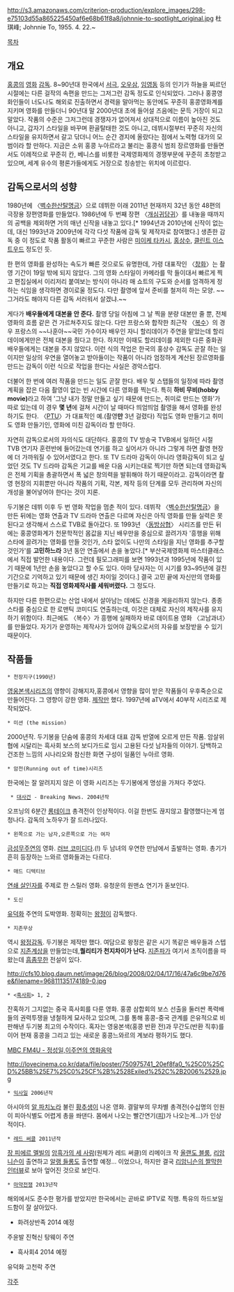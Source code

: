 http://s3.amazonaws.com/criterion-production/explore_images/298-e75103d55a865225450af6e68b61f8a8/johnnie-to-spotlight_original.jpg
杜琪峰; Johnnie To, 1955. 4. 22.~ 

[[목차]]
== 개요 ==
[[홍콩]]의 [[영화]] [[감독]]. 8~90년대 한국에서 [[서극]], [[오우삼]], [[임영동]] 등의 인기가 하늘을 찌르던 시절에는 다른 걸작의 속편을 만드는 그저그런 감독 정도로 인식되었다. 그러나 홍콩영화인들이 너도나도 해외로 진출하면서 경력을 말아먹는 동안에도 꾸준히 홍콩영화계를 지키며 영화를 만들더니 90년대 말 2000년대 초에 들어설 즈음에는 문득 거장이 되고 말았다. 작품의 수준은 그저그런데 경쟁자가 없어져서 상대적으로 이름이 높아진 것도 아니고, 갑자기 스타일을 바꾸며 환골탈태한 것도 아니고, 데뷔시절부터 꾸준히 자신의 스타일을 유지하면서 갈고 닦더니 어느 순간 경지에 올랐다는 점에서 노력형 대가의 모범이라 할 만하다. 지금은 소위 홍콩 누아르라고 불리는 홍콩식 범죄 장르영화를 만들면서도 이례적으로 꾸준히 칸, 베니스를 비롯한 국제영화제의 경쟁부문에 꾸준히 초청받고 있으며, 세계 유수의 평론가들에게도 거장으로 칭송받는 위치에 이르렀다.

== 감독으로서의 성향 ==
1980년에 〈[[벽수한산탈명금]]〉으로 데뷔한 이래 2011년 현재까지 32년 동안 48편의 극장용 장편영화를 만들었다. 1986년에 두 번째 장편 〈[[개심귀당귀]]〉를 내놓을 때까지의 공백을 제외하면 거의 매년 신작을 내놓고 있다.[* 1994년과 2010년에 신작이 없는데, 대신 1993년과 2009년에 각각 다섯 작품에 감독 및 제작자로 참여했다.] 생존한 감독 중 이 정도로 작품 활동이 빠르고 꾸준한 사람은 [[미이케 타카시]], [[홍상수]], [[클린트 이스트우드]] 정도인 듯.

한 편의 영화를 완성하는 속도가 빠른 것으로도 유명한데, 가령 대표작인 〈[[창화]]〉는 촬영 기간이 19일 밖에 되지 않았다. 그의 영화 스타일이 카메라를 막 들이대서 빠르게 찍고 편집실에서 이리저리 붙여보는 방식이 아니라 매 쇼트의 구도와 순서를 엄격하게 정하는 식임을 생각하면 경이로울 정도다. 다만 촬영에 앞서 준비를 철저히 하는 모양. ~~그거라도 해야지 다른 감독 서러워서 살겠냐.~~

게다가 '''배우들에게 대본을 안 준다.''' 촬영 당일 아침에 그 날 찍을 분량 대본만 줄 뿐, 전체 영화의 흐름 같은 건 가르쳐주지도 않는다. 다만 프랑스와 합작한 최근작 〈[[복수]]〉의 경우 프랑스의 ~~나훈아~~국민 가수이자 배우인 자니 할리데이가 주연을 맡았는데 할리데이에게만은 전체 대본을 줬다고 한다. 하지만 이때도 할리데이를 제외한 다른 중화권 배우들에게는 대본을 주지 않았다. 이런 식의 작업은 한국의 홍상수 감독도 곧잘 하는 일이지만 일상의 우연을 열어놓고 받아들이는 작품이 아니라 엄정하게 계산된 장르영화를 만드는 감독이 이런 식으로 작업을 한다는 사실은 경악스럽다.

더불어 한 번에 여러 작품을 만드는 일도 곧잘 한다. 배우 및 스탭들의 일정에 따라 촬영 계획을 잡은 다음 촬영이 없는 빈 시간에 다른 영화를 찍는다. 특히 '''하비 무비(hobby movie)'''라고 하여 '그냥 내가 정말 만들고 싶기 때문에 만드는, 취미로 만드는 영화'가 따로 있는데 이 경우 '''몇 년'''에 걸쳐 시간이 날 때마다 띄엄띄엄 촬영을 해서 영화를 완성하기도 한다. 〈[[PTU]]〉가 대표적인 예.(촬영'''만''' 3년 걸렸다) 직업도 영화 만들기고 취미도 영화 만들기인, 영화에 미친 감독이라 할 만하다.

자연히 감독으로서의 자의식도 대단하다. 홍콩의 TV 방송국 TVB에서 일하던 시절 TVB 연기자 훈련반에 들어갔는데 연기를 하고 싶어서가 아니라 그렇게 하면 촬영 현장에 더 가까워질 수 있어서였다고 한다. 또 TV 드라마 감독이 아니라 영화감독이 되고 싶었던 것도 TV 드라마 감독은 기교를 배운 다음 시키는대로 찍기만 하면 되는데 영화감독은 전체 기획을 총괄하면서 폭 넓은 창의력을 발휘해야 하기 때문이라고. 감독이라면 촬영 현장의 지휘뿐만 아니라 작품의 기획, 각본, 제작 등의 단계를 모두 관리하며 자신의 개성을 불어넣어야 한다는 것이 지론.

두기봉은 데뷔 이후 두 번 영화 작업을 멈춘 적이 있다. 데뷔작 〈[[벽수한산탈명금]]〉을 만든 뒤에는 영화 연출과 TV 드라마 연출은 다르며 자신은 아직 영화를 만들 실력은 못 된다고 생각해서 스스로 TVB로 돌아갔다. 또 1993년 〈[[동방삼협]]〉 시리즈를 만든 뒤에는 홍콩영화계가 천문학적인 몸값을 지닌 배우만을 중심으로 끌려가자 '흥행을 위해 스타에 끌려가는 영화를 만들 것인가, 스타 없이도 나만의 스타일을 지닌 영화를 추구할 것인가'를 '''고민하느라''' 3년 동안 연출에서 손을 놓았다.[* 부산국제영화제 마스터클래스에서 직접 발언한 내용이다. 그런데 필모그래피를 보면 1993년과 1995년에 작품이 있기 때문에 1년만 손을 놓았다고 할 수도 있다. 아마 당사자는 이 시기를 93~95년에 걸친 기간으로 기억하고 있기 때문에 생긴 차이일 것이다.] 결국 고민 끝에 자신만의 영화를 만들기로 하고는 '''직접 영화제작사를 세워버렸다.''' 그 정도다.

하지만 다른 한편으로는 산업 내에서 살아남는 데에도 신경을 게을리하지 않는다. 종종 스타를 중심으로 한 로맨틱 코미디도 연출하는데, 이것은 대체로 자신의 제작사를 유지하기 위함이다. 최근에도 〈복수〉가 흥행에 실패하자 바로 데이트용 영화 〈고남과녀〉를 만들었다. 자기가 운영하는 제작사가 있어야 감독으로서의 자유를 보장받을 수 있기 때문이다.

== 작품들 ==

 * 천장지구(1990년)
[[영웅본색]]시리즈의 영향이 강해지자,홍콩에서 영향을 많이 받은 작품들이 우후죽순으로 만들어진다. 그 영향이 강한 영화. [[제작]]만 했다. 1997년에 aTV에서 40부작 시리즈로 제작되었다.

 * 미션 (the mission) 
2000년작. 두기봉을 단숨에 홍콩의 차세대 대표 감독 반열에 오르게 만든 작품. 암살위협에 시달리는 흑사회 보스의 보디가드로 임시 고용된 다섯 남자들의 이야기. 담백하고 건조한 느낌의 시나리오와 참신한 화면 구성이 일품인 누아르 영화.


 * 암전(Running out of time)시리즈
한국에는 잘 알려지지 않은 이 영화 시리즈는 두기봉에게 명성을 가져다 주었다.

  * [[대사건]] - Breaking News. 2004년작
오프닝의 6분간 [[롱테이크]] 총격전이 인상적이다. 이걸 한번도 끊지않고 촬영했다는게 엄청나다. 감독의 노하우가 잘 드러나있다.

 * 왼쪽으로 가는 남자,오른쪽으로 가는 여자
[[금성무]]주연의 영화. [[러브 코미디]]다.(!) 두 남녀의 우연한 만남에서 출발하는 영화. 총기가 흔히 등장하는 느와르 영화들과는 다르다.

 * 매드 디텍티브
[[연쇄 살인자]]를 주제로 한 스릴러 영화. 유청운의 원맨쇼 연기가 돋보인다.

 * 도신
[[유덕화]] 주연의 도박영화. 정확히는 [[왕정]]이 감독했다. 

 * 지존무상
역시 [[왕정]]감독. 두기봉은 제작만 했다. 여담으로 왕정은 같은 시기 똑같은 배우들과 스텝으로 [[지존계상]]을 만들었는데,'''퀄리티가 천지차이가 난다.''' [[지존파]]가 여기서 조직이름을 따왔는데 [[흠좀무]]한 전설이 있다.


http://cfs10.blog.daum.net/image/26/blog/2008/02/04/17/16/47a6c9be7d76e&filename=96811135174189-0.jpg

 * <[[흑사회]]> 1, 2
잔혹하기 그지없는 중국 흑사회를 다룬 영화. 홍콩 삼합회의 보스 선출을 둘러싼 폭력배들의 권력투쟁을 냉철하게 묘사하고 있으며, 그를 통해 홍콩-중국 관계를 은유적으로 비판해낸 두기봉 최고의 수작이다. 혹자는 영웅본색(홍콩 반환 전)과 무간도(반환 직후)를 이어 현재 홍콩을 그리고 있는 새로운 홍콩느와르의 계보라 평하기도 했다. 

[http://pds23.egloos.com/pds/201111/29/45/movie_20111122_edit.mp3 MBC FM4U - 정성일,이주연의 영화음악]

http://lovecinema.co.kr/data/file/poster/750975741_20ef8fa0_%25C0%25CD%25BB%25E7%25C0%25CF%2B%2528Exiled%252C%2B2006%2529.jpg
 * [[익사일]] 2006년작
아시아의 [[알 파치노]]라 불린 [[황추생]]이 나온 영화. 결말부의 무차별 총격전(수십명의 인원이 피아식별도 어렵게 총을 쏴댄다. 몸에서 나오는 빨간연기([[피]])가 나오는게...)가 인상적이다.

 * [[레드 써클]] 2011년작
[[장 피에르 멜빌]]의 [[암흑가의 세 사람]](원제가 레드 써클)의 리메이크 작
[[올랜도 블룸]], [[리암 니슨]]이 출연하고 [[알랭 들롱]]도 출연할 예정... 이었으나,
하지만 결국 [http://www.imdb.com/title/tt0965377/board/nest/128908301?ref_=tt_bd_3 리암니슨의 짤막한 인터뷰]로 보아 엎어진 것으로 보인다.

 * [[마약전쟁]] 2013년작
해외에서도 준수한 평가를 받았지만 한국에서는 곧바로 IPTV로 직행. 특유의 하드보일드함이 잘 살아있다.

*화려상반족 2014 예정
주윤발 진혁신 탕웨이 주연

*흑사회4 2014 예정
유덕화 고천락 주연

[[각주]]

